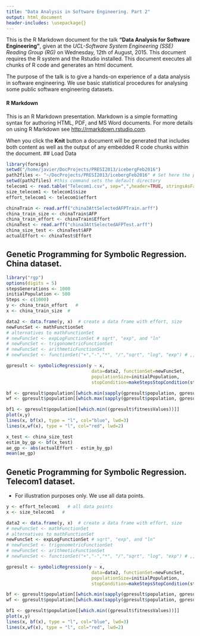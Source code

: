 ```yaml
---
title: "Data Analysis in Software Engineering. Part 2"
output: html_document
header-includes: \usepackage{}
---
```


This is the R Markdown document for the talk **"Data Analysis for Software Engineering"**, given at the *UCL-Software System Engineering (SSE) Reading Group (RG)* on Wednesday, 12th of August, 2015. This document requires the R system and the Rstudio installed. This document executes all chunks of R code and generates an html document. 

The purpose of the talk is to give a hands-on experience of a data analysis in software engineering. We use basic statistical procedures for analysing some public software engineering datasets. 

#### R Markdown

This is an R Markdown presentation. Markdown is a simple formatting syntax for authoring HTML, PDF, and MS Word documents. For more details on using R Markdown see <http://rmarkdown.rstudio.com>.

When you click the **Knit** button a document will be generated that includes both content as well as the output of any embedded R code chunks within the document.
## Load Data

```r
library(foreign)
setwd("/home/javier/DocProjects/PRESI2013/icebergFeb2016")
path2files <- "~/DocProjects/PRESI2013/icebergFeb2016" # Set here the path to the folder where you have downloaded the files
setwd(path2files) #this command sets the default directory
telecom1 <- read.table("Telecom1.csv", sep=",",header=TRUE, stringsAsFactors=FALSE, dec = ".") #read data
size_telecom1 <- telecom1$size
effort_telecom1 <- telecom1$effort

chinaTrain <- read.arff("china3AttSelectedAFPTrain.arff")
china_train_size <- chinaTrain$AFP 
china_train_effort <- chinaTrain$Effort
chinaTest <- read.arff("china3AttSelectedAFPTest.arff")
china_size_test <- chinaTest$AFP
actualEffort <- chinaTest$Effort

```


## Genetic Programming for Symbolic Regression. China dataset.

```r
library("rgp")
options(digits = 5)
stepsGenerations <- 1000
initialPopulation <- 500
Steps <- c(1000)
y <- china_train_effort   #
x <- china_train_size  # 

data2 <- data.frame(y, x)  # create a data frame with effort, size
newFuncSet <- mathFunctionSet
# alternatives to mathFunctionSet
# newFuncSet <- expLogFunctionSet # sqrt", "exp", and "ln"
# newFuncSet <- trigonometricFunctionSet
# newFuncSet <- arithmeticFunctionSet
# newFuncSet <- functionSet("+","-","*", "/","sqrt", "log", "exp") # ,, )

gpresult <- symbolicRegression(y ~ x, 
                                data=data2, functionSet=newFuncSet,
                                populationSize=initialPopulation,
                                stopCondition=makeStepsStopCondition(stepsGenerations))

bf <- gpresult$population[[which.min(sapply(gpresult$population, gpresult$fitnessFunction))]]
wf <- gpresult$population[[which.max(sapply(gpresult$population, gpresult$fitnessFunction))]]

bf1 <- gpresult$population[[which.min((gpresult$fitnessValues))]]
plot(x,y)
lines(x, bf(x), type = "l", col="blue", lwd=3)
lines(x,wf(x), type = "l", col="red", lwd=2)

x_test <- china_size_test
estim_by_gp <- bf(x_test)
ae_gp <- abs(actualEffort - estim_by_gp)
mean(ae_gp)

```


## Genetic Programming for Symbolic Regression. Telecom1 dataset.
  - For illustration purposes only. We use all data points. 
```r
y <- effort_telecom1   # all data points
x <- size_telecom1   # 

data2 <- data.frame(y, x)  # create a data frame with effort, size
# newFuncSet <- mathFunctionSet
# alternatives to mathFunctionSet
newFuncSet <- expLogFunctionSet # sqrt", "exp", and "ln"
# newFuncSet <- trigonometricFunctionSet
# newFuncSet <- arithmeticFunctionSet
# newFuncSet <- functionSet("+","-","*", "/","sqrt", "log", "exp") # ,, )

gpresult <- symbolicRegression(y ~ x, 
                                data=data2, functionSet=newFuncSet,
                                populationSize=initialPopulation,
                                stopCondition=makeStepsStopCondition(stepsGenerations))

bf <- gpresult$population[[which.min(sapply(gpresult$population, gpresult$fitnessFunction))]]
wf <- gpresult$population[[which.max(sapply(gpresult$population, gpresult$fitnessFunction))]]

bf1 <- gpresult$population[[which.min((gpresult$fitnessValues))]]
plot(x,y)
lines(x, bf(x), type = "l", col="blue", lwd=3)
lines(x,wf(x), type = "l", col="red", lwd=2)

```


